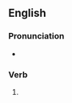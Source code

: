 ==English==

===Pronunciation===
* {{rhymes|en|aʊtʃt}}

===Verb===
{{head|en|verb form}}

# {{en-past of|slouch}}
